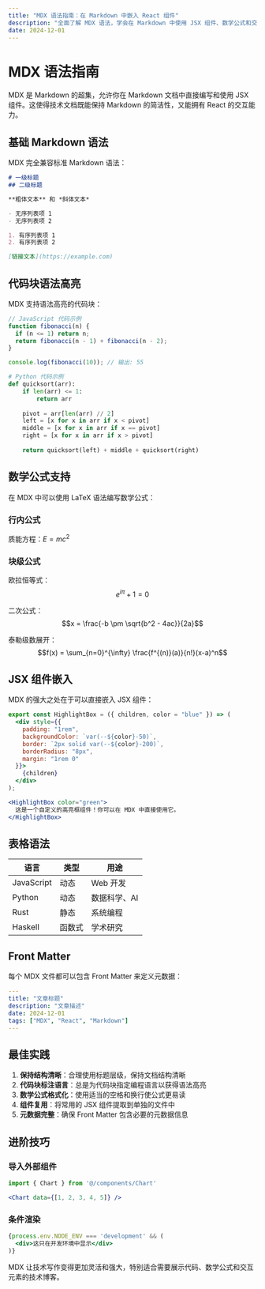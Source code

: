 ```yaml
---
title: "MDX 语法指南：在 Markdown 中嵌入 React 组件"
description: "全面了解 MDX 语法，学会在 Markdown 中使用 JSX 组件、数学公式和交互元素"
date: 2024-12-01
---
```


# MDX 语法指南

MDX 是 Markdown 的超集，允许你在 Markdown 文档中直接编写和使用 JSX 组件。这使得技术文档既能保持 Markdown 的简洁性，又能拥有 React 的交互能力。

## 基础 Markdown 语法

MDX 完全兼容标准 Markdown 语法：

```markdown
# 一级标题
## 二级标题

**粗体文本** 和 *斜体文本*

- 无序列表项 1
- 无序列表项 2

1. 有序列表项 1
2. 有序列表项 2

[链接文本](https://example.com)
```

## 代码块语法高亮

MDX 支持语法高亮的代码块：

```javascript
// JavaScript 代码示例
function fibonacci(n) {
  if (n <= 1) return n;
  return fibonacci(n - 1) + fibonacci(n - 2);
}

console.log(fibonacci(10)); // 输出: 55
```

```python
# Python 代码示例
def quicksort(arr):
    if len(arr) <= 1:
        return arr
    
    pivot = arr[len(arr) // 2]
    left = [x for x in arr if x < pivot]
    middle = [x for x in arr if x == pivot]
    right = [x for x in arr if x > pivot]
    
    return quicksort(left) + middle + quicksort(right)
```

## 数学公式支持

在 MDX 中可以使用 LaTeX 语法编写数学公式：

### 行内公式
质能方程：$E = mc^2$

### 块级公式
欧拉恒等式：
$$e^{i\pi} + 1 = 0$$

二次公式：
$$x = \frac{-b \pm \sqrt{b^2 - 4ac}}{2a}$$

泰勒级数展开：
$$f(x) = \sum_{n=0}^{\infty} \frac{f^{(n)}(a)}{n!}(x-a)^n$$

## JSX 组件嵌入

MDX 的强大之处在于可以直接嵌入 JSX 组件：

```jsx
export const HighlightBox = ({ children, color = "blue" }) => (
  <div style={{
    padding: "1rem",
    backgroundColor: `var(--${color}-50)`,
    border: `2px solid var(--${color}-200)`,
    borderRadius: "8px",
    margin: "1rem 0"
  }}>
    {children}
  </div>
);

<HighlightBox color="green">
  这是一个自定义的高亮框组件！你可以在 MDX 中直接使用它。
</HighlightBox>
```

## 表格语法

| 语言       | 类型     | 用途           |
|------------|----------|----------------|
| JavaScript | 动态     | Web 开发       |
| Python     | 动态     | 数据科学、AI   |
| Rust       | 静态     | 系统编程       |
| Haskell    | 函数式   | 学术研究       |

## Front Matter

每个 MDX 文件都可以包含 Front Matter 来定义元数据：

```yaml
---
title: "文章标题"
description: "文章描述"
date: 2024-12-01
tags: ["MDX", "React", "Markdown"]
---
```

## 最佳实践

1. **保持结构清晰**：合理使用标题层级，保持文档结构清晰
2. **代码块标注语言**：总是为代码块指定编程语言以获得语法高亮
3. **数学公式格式化**：使用适当的空格和换行使公式更易读
4. **组件复用**：将常用的 JSX 组件提取到单独的文件中
5. **元数据完整**：确保 Front Matter 包含必要的元数据信息

## 进阶技巧

### 导入外部组件
```jsx
import { Chart } from '@/components/Chart'

<Chart data={[1, 2, 3, 4, 5]} />
```

### 条件渲染
```jsx
{process.env.NODE_ENV === 'development' && (
  <div>这只在开发环境中显示</div>
)}
```

MDX 让技术写作变得更加灵活和强大，特别适合需要展示代码、数学公式和交互元素的技术博客。